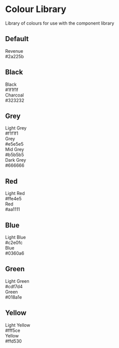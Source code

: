 
<Meta title="Resources/Colour library" />

# Colour Library

Library of colours for use with the component library

## Default

<div class="circle-row">
  <div class="circle-wrapper">
    <div class="circle revenue"></div>
    <div class="colour-name">Revenue</div>
    <div class="colour-hex">#2a225b</div>
  </div>
</div>

## Black

<div class="circle-row">
<div class="circle-wrapper">
  <div class="circle black"></div>
  <div class="colour-name">Black</div>
  <div class="colour-hex">#1f1f1f</div>
</div>

<div class="circle-wrapper">
  <div class="circle charcoal"></div>
  <div class="colour-name">Charcoal</div>
  <div class="colour-hex">#323232</div>
</div>
</div>

## Grey

<div class="circle-row">
<div class="circle-wrapper">
  <div class="circle light-grey"></div>
  <div class="colour-name">Light Grey</div>
  <div class="colour-hex">#f1f1f1</div>
</div>

<div class="circle-wrapper">
  <div class="circle grey"></div>
  <div class="colour-name">Grey</div>
  <div class="colour-hex">#e5e5e5</div>
</div>

<div class="circle-wrapper">
  <div class="circle mid-grey"></div>
  <div class="colour-name">Mid Grey</div>
  <div class="colour-hex">#b5b5b5</div>
</div>

<div class="circle-wrapper">
  <div class="circle dark-grey"></div>
  <div class="colour-name">Dark Grey</div>
  <div class="colour-hex">#666666</div>
</div>
</div>

## Red

<div class="circle-row">
<div class="circle-wrapper">
  <div class="circle light-red"></div>
  <div class="colour-name">Light Red</div>
  <div class="colour-hex">#ffe4e5</div>
</div>

<div class="circle-wrapper">
  <div class="circle red"></div>
  <div class="colour-name">Red</div>
  <div class="colour-hex">#aa1111</div>
</div>
</div>

## Blue

<div class="circle-row">
<div class="circle-wrapper">
  <div class="circle light-blue"></div>
  <div class="colour-name">Light Blue</div>
  <div class="colour-hex">#c2e0fc</div>
</div>

<div class="circle-wrapper">
  <div class="circle blue"></div>
  <div class="colour-name">Blue</div>
  <div class="colour-hex">#0360a6</div>
</div>
</div>

## Green

<div class="circle-row">
<div class="circle-wrapper">
  <div class="circle light-green"></div>
  <div class="colour-name">Light Green</div>
  <div class="colour-hex">#cdf7d4</div>
</div>

<div class="circle-wrapper">
  <div class="circle green"></div>
  <div class="colour-name">Green</div>
  <div class="colour-hex">#018a1e</div>
</div>
</div>

## Yellow

<div class="circle-row">
<div class="circle-wrapper">
  <div class="circle light-yellow"></div>
  <div class="colour-name">Light Yellow</div>
  <div class="colour-hex">#fff5ce</div>
</div>

<div class="circle-wrapper">
  <div class="circle yellow"></div>
  <div class="colour-name">Yellow</div>
  <div class="colour-hex">#ffd530</div>
</div>
</div>

<style>
  {`
.circle {
  width: 100px;
  height: 100px;
  border-radius: 50%;
  outline: solid black 2px;
}

.circle-wrapper {
  padding: 16px 32px 16px 0px;
}

.circle-row {
  display: flex;
}

.colour-name {
  text-align: center;
  padding-top: 8px;
}

.colour-hex {
  text-align: center;
  font-weight: bold;
}

.revenue {
  background-color: #2a225b;
}

.black {
  background-color: #1f1f1f;
}

.charcoal {
  background-color: #323232;
}

.light-grey {
  background-color: #f1f1f1;
}

.grey {
  background-color: #e5e5e5;
}

.mid-grey {
  background-color: #b5b5b5;
}

.dark-grey {
  background-color: #666666;
}

.light-red {
  background-color: #ffe4e5;
}

.red {
  background-color: #aa1111;
}

.light-blue {
  background-color: #c2e0fc;
}

.blue {
  background-color: #0360a6;
}

.light-green {
  background-color: #cdf7d4;
}

.green {
  background-color: #018a1e;
}

.light-yellow {
  background-color: #fff5ce;
}

.yellow {
  background-color: #ffd530;
}
`}
</style>
